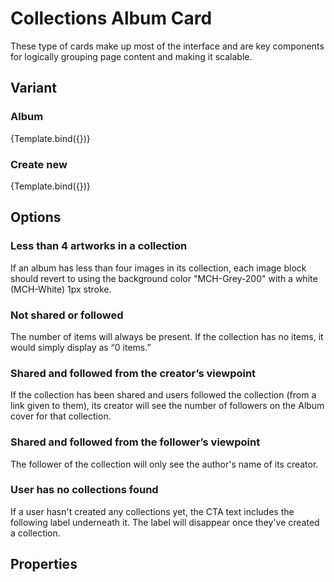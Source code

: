 <!--- CollectionAlbumCard.stories.mdx --->



<Meta
  title="Components/Structure/Cards/CollectionsAlbumCard"
  component={CollectionsAlbumCard}
  decorators={[withDesign]}
/>

# Collections Album Card

These type of cards make up most of the interface and are key components for logically grouping page content and making it scalable.



## Variant

### Album

<Canvas>
  <Story
    name="Album"
    args={{
      variant: 'album',
      images: [
        'https://picsum.photos/300?random=1',
        'https://picsum.photos/300?random=2',
        'https://picsum.photos/300?random=3',
        'https://picsum.photos/300?random=4',
      ],
      collectionName: 'Abstract Name',
      numberOfFollowers: 20,
      author: 'Cameron Johnson',
      viewpoint: 'creator',
    }}
    argTypes={argTypes}
    parameters={{
      design: {
        name: 'Figma Design',
        type: 'figma',
        url: 'https://www.figma.com/file/TENnOP4K38G6r3vDL3emCP/AB---Style-Guide?node-id=8302%3A163593',
      },
    }}
  >
    {Template.bind({})}
  </Story>
</Canvas>

### Create new

<Canvas>
  <Story
    name="Create New"
    args={{
      variant: 'new'
    }}
    argTypes={argTypes}
    parameters={{
      design: {
        name: 'Figma Design',
        type: 'figma',
        url: 'https://www.figma.com/file/TENnOP4K38G6r3vDL3emCP/AB---Style-Guide?node-id=8302%3A163593',
      },
    }}
  >
    {Template.bind({})}
  </Story>
</Canvas>

## Options

### Less than 4 artworks in a collection

If an album has less than four images in its collection, each image block should revert to using the background color "MCH-Grey-200" with a white (MCH-White) 1px stroke.

<Canvas>
  <div style={{ width: '326px' }}>
    <CollectionsAlbumCard {...lessFourImagesExample} />
  </div>
</Canvas>

### Not shared or followed

The number of items will always be present. If the collection has no items, it would simply display as “0 items.”

<Canvas>
  <div style={{ width: '326px' }}>
    <CollectionsAlbumCard {...albumExample} numberOfFollowers={0} />
  </div>
</Canvas>

### Shared and followed from the creator’s viewpoint

If the collection has been shared and users followed the collection (from a link given to them), its creator will see the number of followers on the Album cover for that collection.

<Canvas>
  <div style={{ width: '326px' }}>
    <CollectionsAlbumCard {...albumExample} viewpoint='creator' />
  </div>
</Canvas>

### Shared and followed from the follower’s viewpoint

The follower of the collection will only see the author's name of its creator.

<Canvas>
  <div style={{ width: '326px' }}>
    <CollectionsAlbumCard {...albumExample} viewpoint='follower' />
  </div>
</Canvas>

### User has no collections found

If a user hasn't created any collections yet, the CTA text includes the following label underneath it. The label will disappear once they've created a collection.

<Canvas>
  <div style={{ width: '326px' }}>
    <CollectionsAlbumCard variant="new" noCollectionText="Get the art you love organised in one place. Share it to get support or inspire others."/>
  </div>
</Canvas>

## Properties

<ArgsTable of={CollectionsAlbumCard} />
